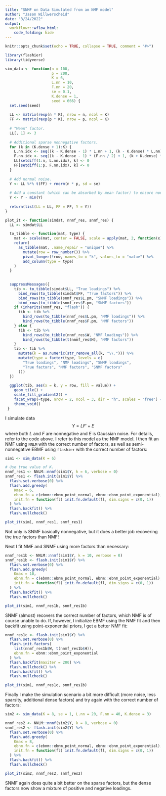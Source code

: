 ```yaml
---
title: "SNMF on Data Simulated from an NMF model"
author: "Jason Willwerscheid"
date: "3/24/2022"
output:
  workflowr::wflow_html:
    code_folding: hide
---
```


```r
knitr::opts_chunk$set(echo = TRUE, collapse = TRUE, comment = "#>")
```

```r
library(flashier)
library(tidyverse)

sim_data <- function(n = 100, 
                     p = 200, 
                     K = 6, 
                     L.nn = 10, 
                     F.nn = 20, 
                     se = 0.1, 
                     K.dense = 1, 
                     seed = 666) {
  set.seed(seed)
  
  LL <- matrix(rexp(n * K), nrow = n, ncol = K)
  FF <- matrix(rexp(p * K), nrow = p, ncol = K)
  
  # "Mean" factor.
  LL[, 1] <- 3
  
  # Additional sparse nonnegative factors.
  for (k in (K.dense + 1):K) {
    L.nn.idx <- seq((k - K.dense - 1) * L.nn + 1, (k - K.dense) * L.nn)
    F.nn.idx <- seq((k - K.dense - 1) * (F.nn / 2) + 1, (k + K.dense) * (F.nn / 2))
    LL[setdiff(1:n, L.nn.idx), k] <- 0
    FF[setdiff(1:p, F.nn.idx), k] <- 0
  }
  
  # Add normal noise.
  Y <- LL %*% t(FF) + rnorm(n * p, sd = se)
  
  # Add a constant (which can be absorbed by mean factor) to ensure nonnegativity.
  Y <- Y - min(Y)
  
  return(list(LL = LL, FF = FF, Y = Y))
}

plot_it <- function(simdat, nnmf_res, snmf_res) {
  LL <- simdat$LL

  to_tibble <- function(mat, type) {
    mat <- scale(mat, center = FALSE, scale = apply(mat, 2, function(x) max(abs(x))))
    return(
      as_tibble(mat, .name_repair = "unique") %>%
        mutate(row = row_number()) %>%
        pivot_longer(!row, names_to = "k", values_to = "value") %>%
        add_column(type = type)     
    )
  }
  
  
  suppressMessages({
    tib <- to_tibble(simdat$LL, "True loadings") %>%
      bind_rows(to_tibble(simdat$FF, "True factors")) %>%
      bind_rows(to_tibble(snmf_res$L.pm, "SNMF loadings")) %>%
      bind_rows(to_tibble(snmf_res$F.pm, "SNMF factors")) 
    if (inherits(nnmf_res, "flash")) {
      tib <- tib %>%
        bind_rows(to_tibble(nnmf_res$L.pm, "NMF loadings")) %>%
        bind_rows(to_tibble(nnmf_res$F.pm, "NMF factors")) 
    } else {
      tib <- tib %>%
        bind_rows(to_tibble(nnmf_res$W, "NMF loadings")) %>%
        bind_rows(to_tibble(t(nnmf_res$H), "NMF factors")) 
    }
    tib <- tib %>%
      mutate(k = as.numeric(str_remove_all(k, "\\."))) %>%
      mutate(type = factor(type, levels = c(
        "True loadings", "NMF loadings", "SNMF loadings",
        "True factors", "NMF factors", "SNMF factors"
      )))
  })
  
  ggplot(tib, aes(x = k, y = row, fill = value)) +
    geom_tile() +
    scale_fill_gradient2() +
    facet_wrap(~type, nrow = 2, ncol = 3, dir = "h", scales = "free") +
    theme_void()
 }
```

I simulate data 
$$ Y = LF' + E $$ 
where both $L$ and $F$ are nonnegative and $E$ is Gaussian noise. For details, refer to the code above. I refer to this model as the NMF model. I then fit an NMF using `NNLM` with the correct number of factors, as well as semi-nonnegative EBMF using `flashier` with the correct number of factors:
```r
sim1 <- sim_data(K = 6)

# Use true value of K.
nnmf_res1 <- NNLM::nnmf(sim1$Y, k = 6, verbose = 0)
snmf_res1 <- flash.init(sim1$Y) %>%
  flash.set.verbose(0) %>%
  flash.add.greedy(
    Kmax = 6,
    ebnm.fn = c(ebnm::ebnm_point_normal, ebnm::ebnm_point_exponential),
    init.fn = function(fl) init.fn.default(fl, dim.signs = c(0, 1))
  ) %>%
  flash.backfit() %>%
  flash.nullcheck()

plot_it(sim1, nnmf_res1, snmf_res1)
```

Not only is SNMF basically nonnegative, but it does a better job recovering the true factors than NMF!

Next I fit NMF and SNMF using more factors than necessary:

```r
nnmf_res1b <- NNLM::nnmf(sim1$Y, k = 10, verbose = 0)
snmf_res1b <- flash.init(sim1$Y) %>%
  flash.set.verbose(0) %>%
  flash.add.greedy(
    Kmax = 10,
    ebnm.fn = c(ebnm::ebnm_point_normal, ebnm::ebnm_point_exponential),
    init.fn = function(fl) init.fn.default(fl, dim.signs = c(0, 1))
  ) %>%
  flash.backfit() %>%
  flash.nullcheck()

plot_it(sim1, nnmf_res1b, snmf_res1b)
```

SNMF (almost) recovers the correct number of factors, which NMF is of course unable to do. If, however, I initialize EBMF using the NMF fit and then backfit using point-exponential priors, I get a better NMF fit:

```r
nnmf_res1c <- flash.init(sim1$Y) %>%
  flash.set.verbose(0) %>%
  flash.init.factors(
    list(nnmf_res1b$W, t(nnmf_res1b$H)),
    ebnm.fn = ebnm::ebnm_point_exponential
  ) %>%
  flash.backfit(maxiter = 200) %>%
  flash.nullcheck() %>%
  flash.backfit() %>%
  flash.nullcheck()

plot_it(sim1, nnmf_res1c, snmf_res1b)
```

Finally I make the simulation scenario a bit more difficult (more noise, less sparsity, additional dense factors) and try again with the correct number of factors:

```r
sim2 <- sim_data(K = 8, se = 1, L.nn = 20, F.nn = 40, K.dense = 3)

nnmf_res2 <- NNLM::nnmf(sim2$Y, k = 8, verbose = 0)
snmf_res2 <- flash.init(sim2$Y) %>%
  flash.set.verbose(0) %>%
  flash.add.greedy(
    Kmax = 8,
    ebnm.fn = c(ebnm::ebnm_point_normal, ebnm::ebnm_point_exponential),
    init.fn = function(fl) init.fn.default(fl, dim.signs = c(0, 1))
  ) %>%
  flash.backfit() %>%
  flash.nullcheck()

plot_it(sim2, nnmf_res2, snmf_res2)
```

SNMF again does quite a bit better on the sparse factors, but the dense factors now show a mixture of positive and negative loadings.

